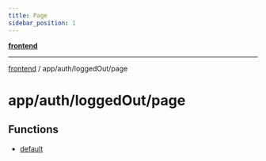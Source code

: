 ```yaml
---
title: Page
sidebar_position: 1
---
```


[**frontend**](./page/../../../..)

***

[frontend](./page/../../../..) / app/auth/loggedOut/page

# app/auth/loggedOut/page

## Functions

- [default](./page/functions/default)
